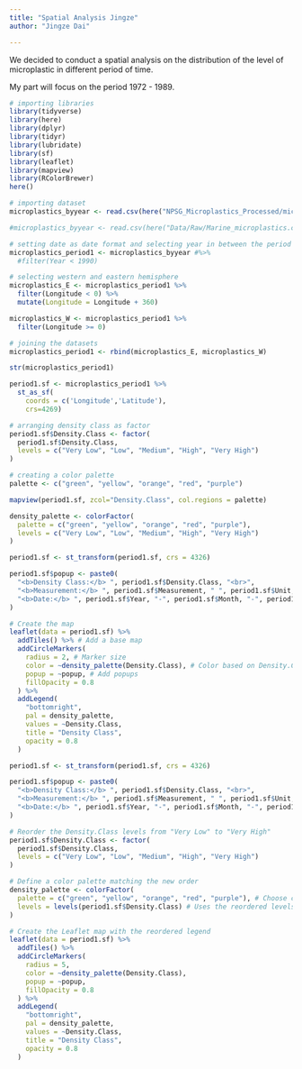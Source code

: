 ```yaml
---
title: "Spatial Analysis Jingze"
author: "Jingze Dai"

---
```


We decided to conduct a spatial analysis on the distribution of the level of microplastic in different period of time.

My part will focus on the period 1972 - 1989.
```r
# importing libraries
library(tidyverse)
library(here)
library(dplyr)
library(tidyr)
library(lubridate)
library(sf)
library(leaflet)
library(mapview)
library(RColorBrewer)
here()
```

```r
# importing dataset
microplastics_byyear <- read.csv(here("NPSG_Microplastics_Processed/microplastics_data_wrangling.csv"))
```

```r
#microplastics_byyear <- read.csv(here("Data/Raw/Marine_microplastics.csv"))
```


```r
# setting date as date format and selecting year in between the period of interest
microplastics_period1 <- microplastics_byyear #%>% 
  #filter(Year < 1990)

# selecting western and eastern hemisphere
microplastics_E <- microplastics_period1 %>% 
  filter(Longitude < 0) %>% 
  mutate(Longitude = Longitude + 360)

microplastics_W <- microplastics_period1 %>% 
  filter(Longitude >= 0)

# joining the datasets
microplastics_period1 <- rbind(microplastics_E, microplastics_W)
```

```r
str(microplastics_period1)
```


```r
period1.sf <- microplastics_period1 %>% 
  st_as_sf(
    coords = c('Longitude','Latitude'),
    crs=4269)

# arranging density class as factor
period1.sf$Density.Class <- factor(
  period1.sf$Density.Class, 
  levels = c("Very Low", "Low", "Medium", "High", "Very High")
)

# creating a color palette
palette <- c("green", "yellow", "orange", "red", "purple")
```

```r
mapview(period1.sf, zcol="Density.Class", col.regions = palette)
```


```r
density_palette <- colorFactor(
  palette = c("green", "yellow", "orange", "red", "purple"),
  levels = c("Very Low", "Low", "Medium", "High", "Very High") 
)
```


```r
period1.sf <- st_transform(period1.sf, crs = 4326)

period1.sf$popup <- paste0(
  "<b>Density Class:</b> ", period1.sf$Density.Class, "<br>",
  "<b>Measurement:</b> ", period1.sf$Measurement, " ", period1.sf$Unit, "<br>",
  "<b>Date:</b> ", period1.sf$Year, "-", period1.sf$Month, "-", period1.sf$Day
)
```


```r
# Create the map
leaflet(data = period1.sf) %>%
  addTiles() %>% # Add a base map
  addCircleMarkers(
    radius = 2, # Marker size
    color = ~density_palette(Density.Class), # Color based on Density.Class
    popup = ~popup, # Add popups
    fillOpacity = 0.8
  ) %>%
  addLegend(
    "bottomright", 
    pal = density_palette, 
    values = ~Density.Class, 
    title = "Density Class",
    opacity = 0.8
  )

```


```r
period1.sf <- st_transform(period1.sf, crs = 4326)

period1.sf$popup <- paste0(
  "<b>Density Class:</b> ", period1.sf$Density.Class, "<br>",
  "<b>Measurement:</b> ", period1.sf$Measurement, " ", period1.sf$Unit, "<br>",
  "<b>Date:</b> ", period1.sf$Year, "-", period1.sf$Month, "-", period1.sf$Day
)

# Reorder the Density.Class levels from "Very Low" to "Very High"
period1.sf$Density.Class <- factor(
  period1.sf$Density.Class, 
  levels = c("Very Low", "Low", "Medium", "High", "Very High")
)

# Define a color palette matching the new order
density_palette <- colorFactor(
  palette = c("green", "yellow", "orange", "red", "purple"), # Choose colors for each class
  levels = levels(period1.sf$Density.Class) # Uses the reordered levels
)

# Create the Leaflet map with the reordered legend
leaflet(data = period1.sf) %>%
  addTiles() %>%
  addCircleMarkers(
    radius = 5,
    color = ~density_palette(Density.Class),
    popup = ~popup,
    fillOpacity = 0.8
  ) %>%
  addLegend(
    "bottomright",
    pal = density_palette,
    values = ~Density.Class,
    title = "Density Class",
    opacity = 0.8
  )

```

